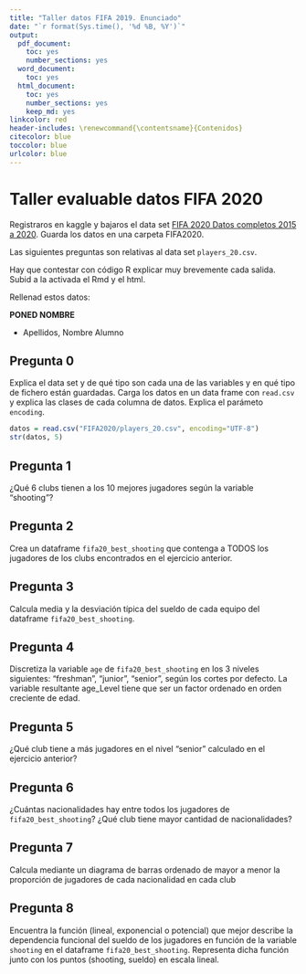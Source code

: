 ```yaml
---
title: "Taller datos FIFA 2019. Enunciado"
date: "`r format(Sys.time(), '%d %B, %Y')`"
output:
  pdf_document:
    toc: yes
    number_sections: yes
  word_document:
    toc: yes
  html_document: 
    toc: yes
    number_sections: yes
    keep_md: yes
linkcolor: red
header-includes: \renewcommand{\contentsname}{Contenidos}
citecolor: blue
toccolor: blue
urlcolor: blue
---
```






# Taller evaluable datos FIFA 2020

Registraros en kaggle y bajaros  el data set [FIFA 2020  Datos completos 2015 a 2020](https://www.kaggle.com/stefanoleone992/fifa-20-complete-player-dataset).
Guarda los datos en una carpeta FIFA2020.

Las siguientes preguntas son relativas al data set `players_20.csv`. 

Hay que contestar con código R explicar muy brevemente cada salida. Subid a la activada el Rmd y el html. 


Rellenad estos datos:

**PONED NOMBRE**


*  Apellidos, Nombre Alumno 

## Pregunta 0

Explica  el data set y de qué tipo son cada una de las variables y  en qué tipo de  fichero están guardadas.  Carga los datos  en un data frame  con `read.csv` y explica las clases de cada columna de datos.  Explica  el parámeto `encoding`.

```r
datos = read.csv("FIFA2020/players_20.csv", encoding="UTF-8")
str(datos, 5)
```

##  Pregunta 1

¿Qué 6  clubs tienen a los 10 mejores jugadores según la variable  "shooting"?




## Pregunta 2

Crea un dataframe `fifa20_best_shooting` que contenga a TODOS  los jugadores de los clubs encontrados en el ejercicio anterior.


## Pregunta 3

Calcula media y la desviación típica   del sueldo de cada equipo del dataframe `fifa20_best_shooting`. 



## Pregunta 4

Discretiza la variable `age` de  `fifa20_best_shooting` en los 3 niveles siguientes: “freshman”, “junior”, “senior”, según los cortes por defecto. La variable resultante age_Level tiene que ser un factor ordenado en orden creciente de edad. 


## Pregunta 5

¿Qué club tiene a más jugadores en el nivel "senior" calculado en el ejercicio anterior?



## Pregunta 6

¿Cuántas nacionalidades hay entre todos los jugadores de `fifa20_best_shooting`? ¿Qué club tiene mayor cantidad de nacionalidades?


## Pregunta 7

Calcula mediante un diagrama de barras ordenado de mayor a menor la proporción de jugadores de cada nacionalidad en cada club



## Pregunta 8

Encuentra la función (lineal, exponencial o potencial) que mejor describe la dependencia funcional del sueldo de los jugadores en función de la variable `shooting` en el dataframe `fifa20_best_shooting`. Representa dicha función junto con los puntos (shooting, sueldo) en escala lineal.

